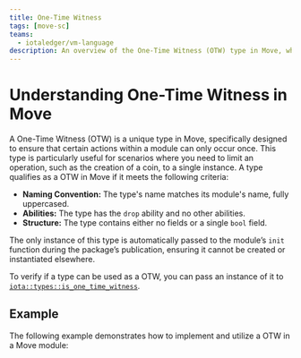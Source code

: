 ```yaml
---
title: One-Time Witness
tags: [move-sc]
teams:
  - iotaledger/vm-language
description: An overview of the One-Time Witness (OTW) type in Move, which ensures actions occur only once within a module.
---
```


# Understanding One-Time Witness in Move

A One-Time Witness (OTW) is a unique type in Move, specifically designed to ensure that certain actions within a module can only occur once. This type is particularly useful for scenarios where you need to limit an operation, such as the creation of a coin, to a single instance. A type qualifies as a OTW in Move if it meets the following criteria:

- **Naming Convention:** The type's name matches its module's name, fully uppercased.
- **Abilities:** The type has the `drop` ability and no other abilities.
- **Structure:** The type contains either no fields or a single `bool` field.

The only instance of this type is automatically passed to the module’s `init` function during the package’s publication, ensuring it cannot be created or instantiated elsewhere.

To verify if a type can be used as a OTW,
you can pass an instance of it to [`iota::types::is_one_time_witness`](../../../references/framework/iota-framework/types.mdx#function-is_one_time_witness).



## Example

The following example demonstrates how to implement and utilize a OTW in a Move module:


```move file=<rootDir>/docs/examples/move/move-overview/otw.move
```

<Quiz questions={questions} />